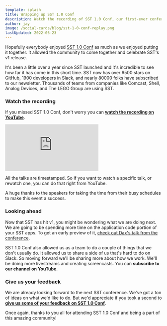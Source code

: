 ```yaml
---
template: splash
title: Wrapping up SST 1.0 Conf
description: Watch the recording of SST 1.0 Conf, our first-ever conference. 
author: jay
image: /social-cards/blog/sst-1-0-conf-replay.png
lastUpdated: 2022-05-23
---
```


Hopefully everybody enjoyed [SST 1.0 Conf](https://v1conf.sst.dev) as much as we enjoyed putting it together. It allowed the community to come together and celebrate SST's v1 release. 

It's been a little over a year since SST launched and it's incredible to see how far it has come in this short time. SST now has over 6500 stars on GitHub, 1900 developers in Slack, and nearly 80000 folks have subscribed to our newsletter. Thousands of teams from companies like Comcast, Shell, Analog Devices, and The LEGO Group are using SST.

### Watch the recording

If you missed SST 1.0 Conf, don't worry you can [**watch the recording on YouTube**](https://youtu.be/6FzLjpMYcu8).

<div class="youtube-container">
  <iframe src="https://www.youtube-nocookie.com/embed/6FzLjpMYcu8" frameborder="0" allow="accelerometer; autoplay; clipboard-write; encrypted-media; gyroscope; picture-in-picture" allowfullscreen></iframe>
</div>

All the talks are timestamped. So if you want to watch a specific talk, or rewatch one, you can do that right from YouTube.

A huge thanks to the speakers for taking the time from their busy schedules to make this event a success.

### Looking ahead

Now that SST has hit v1, you might be wondering what we are doing next. We are going to be spending more time on the application code portion of your SST apps. To get an early preview of it, [check out Dax's talk from the conference](https://youtu.be/6FzLjpMYcu8?t=5182).

SST 1.0 Conf also allowed us as a team to do a couple of things that we don't usually do. It allowed us to share a side of us that's hard to do on Slack. So moving forward we'll be sharing more about how we work. We'll be doing more livestreams and creating screencasts. You can **subscribe to our channel on YouTube**.

### Give us your feedback

We are already looking forward to the next SST conference. We've got a ton of ideas on what we'd like to do. But we'd appreciate if you took a second to [**give us some of your feedback on SST 1.0 Conf**](https://forms.gle/HwkDsMnsPEhzxbaPA).

Once again, thanks to you all for attending SST 1.0 Conf and being a part of this amazing community!
